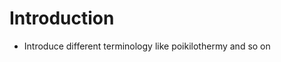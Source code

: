 # Introduction {#sec-introduction}

-   Introduce different terminology like poikilothermy and so on

